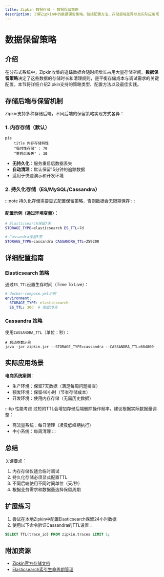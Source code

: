 ```yaml
---
title: Zipkin 数据存储 - 数据保留策略
description: 了解Zipkin中的数据保留策略，包括配置方法、存储后端差异以及实际应用场景。适合分布式追踪初学者掌握数据生命周期管理。
---
```


# 数据保留策略

## 介绍

在分布式系统中，Zipkin收集的追踪数据会随时间增长占用大量存储空间。**数据保留策略**决定了这些数据的存储时长和清理规则，是平衡存储成本与调试需求的关键配置。本节将详细介绍Zipkin支持的策略类型、配置方法以及最佳实践。

## 存储后端与保留机制

Zipkin支持多种存储后端，不同后端的保留策略实现方式各异：

### 1. 内存存储（默认）
```mermaid
pie
    title 内存存储特性
    "临时性存储" : 70
    "重启后丢失" : 30
```

- **无持久化**：服务重启后数据丢失
- **自动清理**：默认保留15分钟的追踪数据
- 适用于快速演示和开发环境

### 2. 持久化存储（ES/MySQL/Cassandra）

:::note
持久化存储需要显式配置保留策略，否则数据会无限期保存
:::

#### 配置示例（通过环境变量）：
```bash
# Elasticsearch保留7天
STORAGE_TYPE=elasticsearch ES_TTL=7d

# Cassandra保留3天
STORAGE_TYPE=cassandra CASSANDRA_TTL=259200
```

## 详细配置指南

### Elasticsearch 策略
通过`ES_TTL`设置生存时间（Time To Live）：
```yaml
# docker-compose.yml示例
environment:
  STORAGE_TYPE: elasticsearch
  ES_TTL: 30d  # 保留30天
```

### Cassandra 策略
使用`CASSANDRA_TTL`（单位：秒）：
```properties
# 启动参数示例
java -jar zipkin.jar --STORAGE_TYPE=cassandra --CASSANDRA_TTL=604800
```

## 实际应用场景

**电商系统案例**：
- 生产环境：保留7天数据（满足每周问题排查）
- 预发环境：保留48小时（节省存储成本）
- 开发环境：使用内存存储（无需历史数据）

:::tip 性能考虑
过短的TTL会增加存储后端删除操作频率，建议根据实际数据量调整：
- 高流量系统：每日清理（凌晨低峰期执行）
- 中小系统：每周清理
:::

## 总结

关键要点：
1. 内存存储仅适合临时调试
2. 持久化存储必须显式配置TTL
3. 不同后端使用不同时间单位（天/秒）
4. 根据业务需求和数据量选择保留周期

## 扩展练习

1. 尝试在本地Zipkin中配置Elasticsearch保留24小时数据
2. 使用以下命令验证Cassandra的TTL设置：
```sql
SELECT TTL(trace_id) FROM zipkin.traces LIMIT 1;
```

## 附加资源

- [Zipkin官方存储文档](https://zipkin.io/zipkin/#storage-component)
- [Elasticsearch索引生命周期管理](https://www.elastic.co/guide/en/elasticsearch/reference/current/index-lifecycle-management.html)